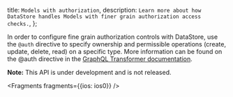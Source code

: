   title: `Models with authorization`,
  description: `Learn more about how DataStore handles Models with finer grain authorization access checks.`,
};

In order to configure fine grain authorization controls with DataStore, use the `@auth` directive to specify ownership and permissible operations (create, update, delete, read) on a specific type. More information can be found on the @auth directive in the [GraphQL Transformer documentation](/cli/graphql/authorization-rules).

<Callout>

**Note:** This API is under development and is not released.

</Callout>


<Fragments fragments={{ios: ios0}} />
